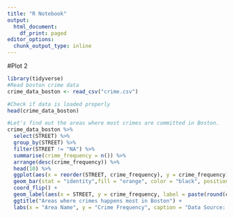 ```yaml
---
title: "R Notebook"
output:
  html_document:
    df_print: paged
editor_options:
  chunk_output_type: inline
---
```


#Plot 2

```r
library(tidyverse)
#Read boston crime data
crime_data_boston <- read_csv("crime.csv")

#Check if data is loaded properly
head(crime_data_boston)
```

```r
#Let's find out the areas where most crimes are committed in Boston.
crime_data_boston %>% 
  select(STREET) %>% 
  group_by(STREET) %>%
  filter(STREET != "NA") %>% 
  summarise(crime_frequency = n()) %>%
  arrange(desc(crime_frequency)) %>% 
  head(10) %>% 
  ggplot(aes(x = reorder(STREET, crime_frequency), y = crime_frequency)) +
  geom_bar(stat = "identity",fill = "orange", color = "black", position = "dodge") +
  coord_flip() +
  geom_label(aes(x = STREET, y = crime_frequency, label = paste(round(crime_frequency/1000, digits = 2), "k"))) +
  ggtitle("Areas where crimes happens most in Boston") +
  labs(x = "Area Name", y = "Crime Frequency", caption = "Data Source: https://www.kaggle.com, 1k = 1000 records")


```
